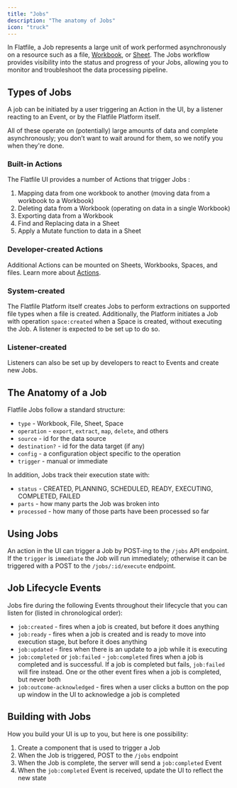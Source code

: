 ```yaml
---
title: "Jobs"
description: "The anatomy of Jobs"
icon: "truck"
---
```


In Flatfile, a Job represents a large unit of work performed asynchronously on a resource
such as a file, <Tooltip tip="Analogous to a database...">[Workbook](../concepts/workbooks)</Tooltip>,
or <Tooltip tip="A collection of fields...">[Sheet](../blueprint/overview#terms)</Tooltip>.
The Jobs workflow provides visibility into the status and progress of your Jobs,
allowing you to monitor and troubleshoot the data processing pipeline.

## Types of Jobs

A job can be initiated by a user triggering an Action in the UI, by a listener reacting to an Event, or by the Flatfile Platform itself.

All of these operate on (potentially) large amounts of data and complete asynchronously;
you don’t want to wait around for them, so we notify you when they're done.

### Built-in Actions

The Flatfile UI provides a number of Actions that trigger Jobs :

1. Mapping data from one workbook to another (moving data from a workbook to a Workbook)
2. Deleting data from a Workbook (operating on data in a single Workbook)
3. Exporting data from a Workbook
4. Find and Replacing data in a Sheet
5. Apply a Mutate function to data in a Sheet

### Developer-created Actions

Additional Actions can be mounted on Sheets, Workbooks, Spaces, and files. Learn more about [Actions](../concepts/actions).

### System-created

The Flatfile Platform itself creates Jobs to perform extractions on supported file types when a file is created.
Additionally, the Platform initiates a Job with operation `space:created` when a Space is created, without executing the Job. A listener is expected to be set up to do so.

### Listener-created

Listeners can also be set up by developers to react to Events and create new Jobs.

## The Anatomy of a Job

Flatfile Jobs follow a standard structure:

- `type` - Workbook, File, Sheet, Space
- `operation` - `export`, `extract`, `map`, `delete`, and others
- `source` - id for the data source
- `destination?` - id for the data target (if any)
- `config` - a configuration object specific to the operation
- `trigger` - manual or immediate

In addition, Jobs track their execution state with:

- `status` - CREATED, PLANNING, SCHEDULED, READY, EXECUTING, COMPLETED, FAILED
- `parts` - how many parts the Job was broken into
- `processed` - how many of those parts have been processed so far

## Using Jobs

An action in the UI can trigger a Job by POST-ing to the `/jobs` API endpoint.
If the `trigger` is `immediate` the Job will run immediately;
otherwise it can be triggered with a POST to the `/jobs/:id/execute` endpoint.

## Job Lifecycle Events

Jobs fire during the following Events throughout their lifecycle that you can listen for (listed in chronological order):

- `job:created` - fires when a job is created, but before it does anything
- `job:ready` - fires when a job is created and is ready to move into execution stage, but before it does anything
- `job:updated` - fires when there is an update to a job while it is executing
- `job:completed` or `job:failed` - `job:completed` fires when a job is completed and is successful. If a job is completed but fails, `job:failed` will fire instead. One or the other event fires when a job is completed, but never both
- `job:outcome-acknowledged` - fires when a user clicks a button on the pop up window in the UI to acknowledge a job is completed

## Building with Jobs

How you build your UI is up to you, but here is one possibility:

1. Create a component that is used to trigger a Job
2. When the Job is triggered, POST to the `/jobs` endpoint
3. When the Job is complete, the server will send a `job:completed` Event
4. When the `job:completed` Event is received, update the UI to reflect the new state

